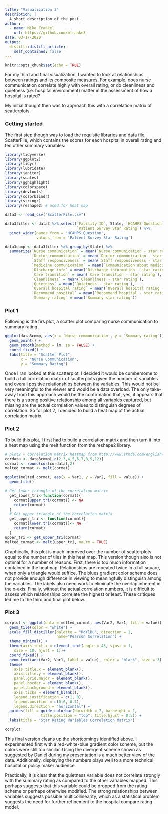 ```yaml
---
title: "Visualization 3"
description: |
  A short description of the post.
author:
  - name: Mike Frankel
    url: https://github.com/mfranke3
date: 03-17-2020
output:
  distill::distill_article:
    self_contained: false
---
```


```r
knitr::opts_chunk$set(echo = TRUE)
```

For my third and final visualization, I wanted to look at relationships between ratings and its composite measures.  For example, does nurse communication correlate highly with overall rating, or do cleanliness and quietness (i.e. hospital environment) matter in the assessment of how a hospital is rated?  

My initial thought then was to approach this with a correlation matrix of scatterplots.  

### Getting started

The first step though was to load the requisite libraries and data file, ScatterFile, which contains the scores for each hospital in overall rating and ten other summary variables:

```r

library(tidyverse)
library(ggplot2)
library(tidyr)
library(lubridate)
library(janitor)
library(scales)
library(gghighlight)
library(colorspace)
library(devtools)
library(colorblindr)
library(stringr)
library(reshape2) # used for heat map

data3 <- read_csv("ScatterFile.csv")

data3filter <- data3 %>% select(`Facility ID`, State, `HCAHPS Question`, 
                                `Patient Survey Star Rating`) %>%
  pivot_wider(names_from = 'HCAHPS Question',
              values_from = 'Patient Survey Star Rating')

data3comp <- data3filter %>% group_by(State) %>% 
  summarize(`Nurse communication` = mean(`Nurse communication - star rating`), 
            `Doctor communication` = mean(`Doctor communication - star rating`),
            `Staff responsiveness` = mean(`Staff responsiveness - star rating`),
            `Medicine communication` = mean(`Communication about medicines - star rating`),
            `Discharge info` = mean(`Discharge information - star rating`),
            `Care transition` = mean(`Care transition - star rating`),
            `Cleanliness` = mean(`Cleanliness - star rating`),
            `Quietness` = mean(`Quietness - star rating`),
            `Overall hospital rating` = mean(`Overall hospital rating - star rating`),
            `Recommend hospital` = mean(`Recommend hospital - star rating`),
            `Summary rating` = mean(`Summary star rating`))

```

### Plot 1

Following is the firs plot, a scatter plot comparing nurse communication to summary rating

```r

ggplot(data3comp, aes(x = `Nurse communication`, y = `Summary rating`)) +
  geom_point() +
  geom_smooth(method = lm, se = FALSE) +
  coord_fixed() +
  labs(title = "Scatter Plot",
       x = "Nurse Communication",
       y = "Summary Rating")

```

Once I ran looked at this scatterplot, I decided it would be cumbersome to build a full correlation matrix of scatterplots given the number of variables and overall positive relationships between the variables.  This would not be very meaningful to the viewer and would be a data overload.  The only take-away from this approach would be the confirmation that, yes, it appears that there is a strong positive relationship among all variables captured, but missing are the actual correlation values to distinguish degrees of correlation.  So for plot 2, I decided to build a heat map of the actual correlation matrix.

### Plot 2

To build this plot, I first had to build a correlation matrix and then turn it into a heat map using the melt function from the reshape2 library.

```r

# plot2 - correlation matrix heatmap from http://www.sthda.com/english/wiki/ggplot2-quick-correlation-matrix-heatmap-r-software-and-data-visualization
cordata <- data3comp[,c(2,3,4,5,6,7,8,9,12)]
cormat <- round(cor(cordata),2)
melted_cormat <- melt(cormat)

ggplot(melted_cormat, aes(x = Var1, y = Var2, fill = value)) +
  geom_tile()

# Get lower triangle of the correlation matrix
  get_lower_tri<-function(cormat){
    cormat[upper.tri(cormat)] <- NA
    return(cormat)
  }
  # Get upper triangle of the correlation matrix
  get_upper_tri <- function(cormat){
    cormat[lower.tri(cormat)]<- NA
    return(cormat)
  }
upper_tri <- get_upper_tri(cormat)
melted_cormat <- melt(upper_tri, na.rm = TRUE)

```

Graphically, this plot is much improved over the number of scatterplots equal to the number of tiles in this heat map.  This version though also is not optimal for a number of reasons.  First, there is too much information contained in the heatmap.  Relationships are repeated twice in a full square, when only a triangle would suffice.  The blues gradient color scheme does not provide enough difference in viewing to meaningfully distinguish among the variables.  The labels also need work to eliminate the overlap inherent in the x-axis.  Finally, without the actual correlation numbers, it is difficult to assess which relationships correlate the highest or least.  These critiques led me to the third and final plot below.

### Plot 3

```r

corplot <- ggplot(data = melted_cormat, aes(Var2, Var1, fill = value)) +
  geom_tile(color = "white") +
  scale_fill_distiller(palette = "RdYlBu", direction = 1,
                       name="Pearson Correlation") + 
  theme_minimal() + 
  theme(axis.text.x = element_text(angle = 45, vjust = 1, 
    size = 10, hjust = 1))+
  coord_fixed() +
  geom_text(aes(Var2, Var1, label = value), color = "black", size = 3) +
  theme(
    axis.title.x = element_blank(),
    axis.title.y = element_blank(),
    panel.grid.major = element_blank(),
    panel.border = element_blank(),
    panel.background = element_blank(),
    axis.ticks = element_blank(),
    legend.justification = c(1, 0),
    legend.position = c(0.6, 0.7),
    legend.direction = "horizontal") + 
  guides(fill = guide_colorbar(barwidth = 7, barheight = 1,
                title.position = "top", title.hjust = 0.5)) +
  labs(title = "Star Rating Variables Correlation Matrix")

corplot

```

This final version cleans up the shortcomings identified above.  I experimented first with a red-white-blue gradient color scheme, but the colors were still too similar.  Using the divergent scheme shown as suggested by Daniel during my presentation is a much better view of the data.  Additionally, displaying the numbers plays well to a more technical hospital or policy maker audience.  

Practically, it is clear that the quietness variable does not correlate strongly with the summary rating as compared to the other variables mapped.  This perhaps suggests that this variable could be dropped from the rating scheme or perhaps otherwise modified.  The strong relationships between variables suggests possible multicollinearity, which as a statistical problem suggests the need for further refinement to the hospital compare rating model.  

